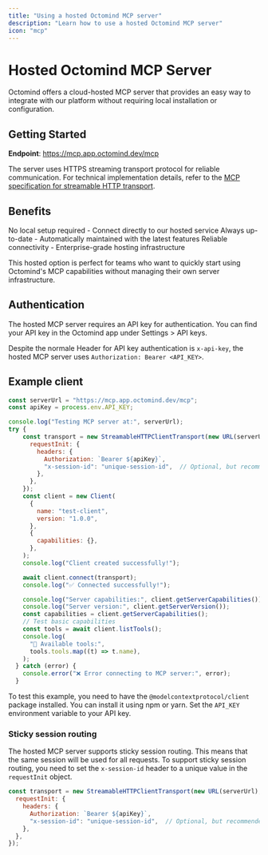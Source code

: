 ```yaml
---
title: "Using a hosted Octomind MCP server"
description: "Learn how to use a hosted Octomind MCP server"
icon: "mcp"
---
```


# Hosted Octomind MCP Server
Octomind offers a cloud-hosted MCP server that provides an easy way to integrate with our platform without requiring local installation or configuration.
## Getting Started

**Endpoint**: https://mcp.app.octomind.dev/mcp

The server uses HTTPS streaming transport protocol for reliable communication. For technical implementation details, refer to the
[MCP specification for streamable HTTP transport](https://modelcontextprotocol.io/specification/2025-06-18/basic/transports#streamable-http).

## Benefits

No local setup required - Connect directly to our hosted service
Always up-to-date - Automatically maintained with the latest features
Reliable connectivity - Enterprise-grade hosting infrastructure

This hosted option is perfect for teams who want to quickly start using Octomind's MCP capabilities without managing their own server infrastructure.

## Authentication

The hosted MCP server requires an API key for authentication. You can find your API key in the Octomind app under Settings > API keys.
<Snippet file="snippet-apiKey.mdx" />

Despite the normale Header for API key authentication is `x-api-key`, the hosted MCP server uses `Authorization: Bearer <API_KEY>`.

## Example client

```javascript
const serverUrl = "https://mcp.app.octomind.dev/mcp";
const apiKey = process.env.API_KEY;

console.log("Testing MCP server at:", serverUrl);
try {
    const transport = new StreamableHTTPClientTransport(new URL(serverUrl), {
      requestInit: {
        headers: {
          Authorization: `Bearer ${apiKey}`,
          "x-session-id": "unique-session-id",  // Optional, but recommended for sticky session routing
        },
      },
    });
    const client = new Client(
      {
        name: "test-client",
        version: "1.0.0",
      },
      {
        capabilities: {},
      },
    );
    console.log("Client created successfully!");

    await client.connect(transport);
    console.log("✅ Connected successfully!");

    console.log("Server capabilities:", client.getServerCapabilities());
    console.log("Server version:", client.getServerVersion());
    const capabilities = client.getServerCapabilities();
    // Test basic capabilities
    const tools = await client.listTools();
    console.log(
      "🔧 Available tools:",
      tools.tools.map((t) => t.name),
    );
  } catch (error) {
    console.error("❌ Error connecting to MCP server:", error);
  }
```
To test this example, you need to have the `@modelcontextprotocol/client` package installed. You can install it using npm or yarn.
Set the `API_KEY` environment variable to your API key.

### Sticky session routing

The hosted MCP server supports sticky session routing. This means that the same session will be used for all requests. 
To support sticky session routing, you need to set the `x-session-id` header to a unique value in the `requestInit` object.

```javascript
const transport = new StreamableHTTPClientTransport(new URL(serverUrl), {
  requestInit: {
    headers: {
      Authorization: `Bearer ${apiKey}`,
      "x-session-id": "unique-session-id",  // Optional, but recommended for sticky session routing
    },
  },
});
```